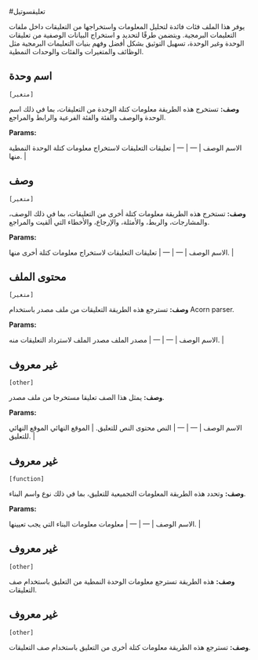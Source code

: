 #تعليقسوتيل

يوفر هذا الملف فئات فائدة لتحليل المعلومات واستخراجها
  من التعليقات داخل ملفات التعليمات البرمجية. ويتضمن طرقًا لتحديد و
  استخراج البيانات الوصفية من تعليقات الوحدة وغير الوحدة،
  تسهيل التوثيق بشكل أفضل وفهم بنيات التعليمات البرمجية
  مثل الوظائف والمتغيرات والفئات والوحدات النمطية.



## اسم وحدة 
`[متغير]`
 
**وصف:**
تستخرج هذه الطريقة معلومات كتلة الوحدة من التعليقات، بما في ذلك اسم الوحدة والوصف والفئة والفئة الفرعية والرابط والمراجع.

**Params:**

<unk> الاسم <unk> الوصف <unk>
| --- | --- |
<unk> تعليقات <unk> التعليقات لاستخراج معلومات كتلة الوحدة النمطية منها. |



## وصف 
`[متغير]`
 
**وصف:**
تستخرج هذه الطريقة معلومات كتلة أخرى من التعليقات، بما في ذلك الوصف، والمشارجات، والربط، والأمثلة، والإرجاع، والأخطاء التي ألقيت والمراجع.

**Params:**

<unk> الاسم <unk> الوصف <unk>
| --- | --- |
<unk> تعليقات <unk> التعليقات لاستخراج معلومات كتلة أخرى منها. |



## محتوى الملف 
`[متغير]`
 
**وصف:**
تسترجع هذه الطريقة التعليقات من ملف مصدر باستخدام Acorn parser.

**Params:**

<unk> الاسم <unk> الوصف <unk>
| --- | --- |
<unk> مصدر الملف <unk> مصدر الملف لاسترداد التعليقات منه. |



## غير معروف 
`[other]`
 
**وصف:**
يمثل هذا الصف تعليقا مستخرجا من ملف مصدر.

**Params:**

<unk> الاسم <unk> الوصف <unk>
| --- | --- |
<unk> النص <unk> محتوى النص للتعليق. |
<unk> الموقع النهائي <unk> الموقع النهائي للتعليق. |



## غير معروف 
`[function]`
 
**وصف:**
وتحدد هذه الطريقة المعلومات التجميعية للتعليق، بما في ذلك نوع واسم البناء.

**Params:**

<unk> الاسم <unk> الوصف <unk>
| --- | --- |
<unk> معلومات <unk> معلومات البناء التي يجب تعيينها. |



## غير معروف 
`[other]`
 
**وصف:**
هذه الطريقة تسترجع معلومات الوحدة النمطية من التعليق باستخدام صف التعليقات.



## غير معروف 
`[other]`
 
**وصف:**
تسترجع هذه الطريقة معلومات كتلة أخرى من التعليق باستخدام صف التعليقات.

